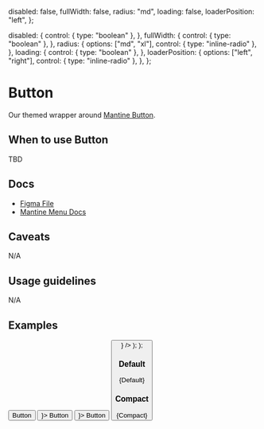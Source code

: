 
  disabled: false,
  fullWidth: false,
  radius: "md",
  loading: false,
  loaderPosition: "left",
};

  disabled: {
    control: { type: "boolean" },
  },
  fullWidth: {
    control: { type: "boolean" },
  },
  radius: {
    options: ["md", "xl"],
    control: { type: "inline-radio" },
  },
  loading: {
    control: { type: "boolean" },
  },
  loaderPosition: {
    options: ["left", "right"],
    control: { type: "inline-radio" },
  },
};

<Meta
  title="Buttons/Button"
  component={Button}
  args={args}
  argTypes={argTypes}
/>

# Button

Our themed wrapper around [Mantine Button](https://mantine.dev/core/button/).

## When to use Button

TBD

## Docs

- [Figma File](https://www.figma.com/file/Ey1rOyIxRHpmRvE9XrGyop/Buttons-%2F-Button?type=design&node-id=1-96&mode=design&t=JaO1GZU7AnpAmx4o-0)
- [Mantine Menu Docs](https://mantine.dev/core/button/)

## Caveats

N/A

## Usage guidelines

N/A

## Examples

  <Group>
    <Button {...args}>Button</Button>
    <Button {...args} leftIcon={<Icon name="play" />}>
      Button
    </Button>
    <Button {...args} rightIcon={<Icon name="chevrondown" />}>
      Button
    </Button>
    <Button {...args} leftIcon={<Icon name="play" />} />
  </Group>
);

  <Stack>
    <TemplateRow {...args} variant="filled" />
    <TemplateRow {...args} variant="outline" />
    <TemplateRow {...args} variant="default" />
    <TemplateRow {...args} variant="subtle" />
  </Stack>
);

### Default


<Canvas>
  <Story name="Default">{Default}</Story>
</Canvas>

### Compact


<Canvas>
  <Story name="Compact">{Compact}</Story>
</Canvas>
